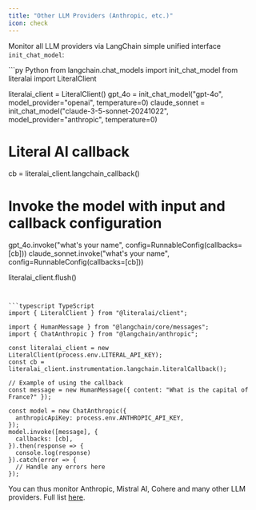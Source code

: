 ```yaml
---
title: "Other LLM Providers (Anthropic, etc.)"
icon: check
---
```


Monitor all LLM providers via LangChain simple unified interface `init_chat_model`:

<CodeGroup>
```py Python
from langchain.chat_models import init_chat_model
from literalai import LiteralClient

literalai_client = LiteralClient()
gpt_4o = init_chat_model("gpt-4o", model_provider="openai", temperature=0)
claude_sonnet = init_chat_model("claude-3-5-sonnet-20241022", model_provider="anthropic", temperature=0)

# Literal AI callback
cb = literalai_client.langchain_callback()

# Invoke the model with input and callback configuration
gpt_4o.invoke("what's your name", config=RunnableConfig(callbacks=[cb]))
claude_sonnet.invoke("what's your name", config=RunnableConfig(callbacks=[cb]))

literalai_client.flush()
```


```typescript TypeScript
import { LiteralClient } from "@literalai/client";

import { HumanMessage } from "@langchain/core/messages";
import { ChatAnthropic } from "@langchain/anthropic";

const literalai_client = new LiteralClient(process.env.LITERAL_API_KEY);
const cb = literalai_client.instrumentation.langchain.literalCallback();

// Example of using the callback
const message = new HumanMessage({ content: "What is the capital of France?" });

const model = new ChatAnthropic({
  anthropicApiKey: process.env.ANTHROPIC_API_KEY,
});
model.invoke([message], {
  callbacks: [cb],
}).then(response => {
  console.log(response)
}).catch(error => {
  // Handle any errors here
});
```
</CodeGroup>

You can thus monitor Anthropic, Mistral AI, Cohere and many other LLM providers. Full list [here](https://python.langchain.com/docs/integrations/platforms/).
